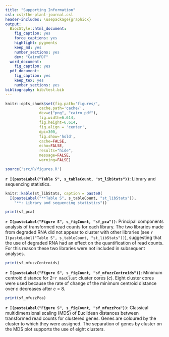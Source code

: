 ```yaml
---
title: "Supporting Information"
csl: csl/the-plant-journal.csl
header-includes: \usepackage{graphicx}
output:
  BiocStyle::html_document:
    fig_caption: yes
    force_captions: yes
    highlight: pygments
    keep_md: yes
    number_sections: yes
    dev: "CairoPDF"
  word_document:
    fig_caption: yes
  pdf_document:
    fig_caption: yes
    keep_tex: yes
    number_sections: yes
bibliography: bib/test.bib
---
```


```r

knitr::opts_chunk$set(fig.path='figures/',
               cache.path='cache/',
               dev=c("png", "cairo_pdf"),
               fig.width=6.614,
               fig.height=6.614,
               fig.align = 'center',
               dpi=300,
               fig.show='hold',
               cache=FALSE,
               echo=FALSE,
               results="hide",
               message=FALSE,
               warning=FALSE)

source('src/R/figures.R')

```


**`r I(pasteLabel("Table S", s_tableCount, "st_libStats"))`**: Library and sequencing statistics.

``` r
knitr::kable(st_libStats, caption = paste0(
  I(pasteLabel("**Table S", s_tableCount, "st_libStats")),
    "**: Library and sequencing statistics"))
```

```r
print(sf_pca)
```

**`r I(pasteLabel("Figure S", s_figCount, "sf_pca"))`**: Principal components analysis of transformed read counts for each library. The two libraries made from degraded RNA did not appear to cluster with other libraries (see `r I(pasteLabel("Table S", s_tableCount, "st_libStats"))`), suggesting that the use of degraded RNA had an effect on the quantification of read counts. For this reason these two libraries were not included in subsequent analyses.

```r
print(sf_mfuzzCentroids)
```

**`r I(pasteLabel("Figure S", s_figCount, "sf_mfuzzCentroids"))`**: Minimum centroid distance for 2–`r maxClust` cluster cores (*c*). Eight cluster cores were used because the rate of change of the minimum centroid distance over *c* decreases after *c* = 8.

``` r
print(sf_mfuzzPca)
```

**`r I(pasteLabel("Figure S", s_figCount, "sf_mfuzzPca"))`**: Classical multidimensional scaling (MDS) of Euclidean distances between transformed read counts for clustered genes. Genes are coloured by the cluster to which they were assigned. The separation of genes by cluster on the MDS plot supports the use of eight clusters.
